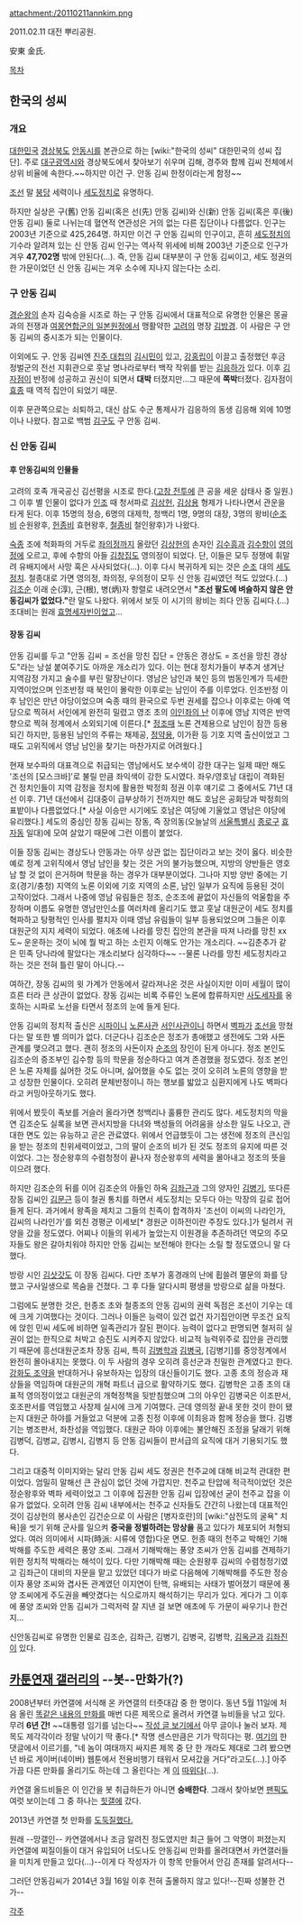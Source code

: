 attachment:/20110211annkim.png

2011.02.11 대전 뿌리공원.

安東 金氏.

[[목차]]
== 한국의 성씨 ==
=== 개요 ===
[[대한민국]] [[경상북도]] [[안동시]]를 본관으로 하는 [wiki:"한국의 성씨" 대한민국의 성씨 집단]. 주로 [[대구광역시]]와 경상북도에서 찾아보기 쉬우며 김해, 경주와 함께 김씨 전체에서 상위 비율에 속한다.~~하지만 이건 구. 안동 김씨 한정이라는게 함정~~

[[조선]] 말 [[붕당]] 세력이나 [[세도정치]]로 유명하다. 

하지만 실상은 구(舊) 안동 김씨(혹은 선(先) 안동 김씨)와 신(新) 안동 김씨(혹은 후(後) 안동 김씨) 둘로 나뉘는데 혈연적 연관성은 거의 없는 다른 집단이나 다름없다. 인구는 2003년 기준으로 425,264명. 하지만 이건 구 안동 김씨의 인구이고, 흔히 [[세도정치]]의 기수라 알려져 있는 신 안동 김씨 인구는 역사적 위세에 비해 2003년 기준으로 인구가 겨우 '''47,702명''' 밖에 안된다(...). 즉, 안동 김씨 대부분이 구 안동 김씨이고, 세도 정권의 한 가문이었던 신 안동 김씨는 겨우 소수에 지나지 않는다는 소리.

=== 구 안동 김씨 ===
[[경순왕]]의 손자 김숙승을 시조로 하는 구 안동 김씨에서 대표적으로 유명한 인물은 몽골과의 전쟁과 [[여몽연합군의 일본원정]]에서 맹활약한 [[고려]]의 명장 [[김방경]]. 이 사람은 구 안동 김씨의 중시조가 되는 인물이다.

이외에도 구. 안동 김씨엔 [[진주 대첩]]의 [[김시민]]이 있고, [[강홍립]]이 이끌고 출정했던 후금 정벌군의 전선 지휘관으로 훗날 명나라로부터 백작 작위를 받는 [[김응하]]가 있다. 이후 [[김자점]]이 반정에 성공하고 권신이 되면서 '''대박''' 터졌지만...그 때문에 '''쪽박'''터졌다. 김자점이 [[효종]] 때 역적 집안이 되었기 때문.

이후 문관쪽으로는 쇠퇴하고, 대신 삼도 수군 통제사가 김응하의 동생 김응해 외에 10명이나 나왔다. 참고로 백범 [[김구]]도 구 안동 김씨.

=== 신 안동 김씨 ===
==== 후 안동김씨의 인물들 ====
고려의 호족 개국공신 김선평을 시조로 한다.([[고창 전투]]에 큰 공을 세운 삼태사 중 일원.) 그 이후 별 인물이 없다가 [[인조]] 때 청서파로 [[김상헌]], [[김상용]] 형제가 나타나면서 관운을 타게 된다. 이후 15명의 정승, 6명의 대제학, 청백리 1명, 9명의 대장, 3명의 왕비([[순조]]비 순원왕후, [[헌종]]비 효현왕후, [[철종]]비 철인왕후)가 나왔다.

[[숙종]] 조에 척화파의 거두로 [[좌의정]]까지 올랐던 [[김상헌]]의 손자인 [[김수흥]]과 [[김수항]]이 [[영의정]]에 오르고, 후에 수항의 아들 [[김창집]]도 영의정이 되었다. 단, 이들은 모두 정쟁에 휘말려 유배지에서 사망 혹은 사사되었다(...). 이후 다시 복귀하게 되는 것은 [[순조]] 대의 [[세도정치]]. 철종대로 가면 영의정, 좌의정, 우의정이 모두 신 안동 김씨였던 적도 있었다.(...) [[김조순]] 이래 순(淳), 근(根), 병(炳)자 항렬로 내려오면서 '''"조선 팔도에 벼슬하지 않은 안동김씨가 없었다."'''란 말도 나왔다. 위에서 보듯 이 시기의 왕비는 죄다 안동 김씨다.(...) 조대비는 원래 [[효명세자]]빈이었고...

==== 장동 김씨 ====
안동 김씨를 두고 "안동 김씨 = 조선을 망친 집단 = 안동은 경상도 = 조선을 망친 경상도"라는 낭설 붙여주기도 아까운 개소리가 있다. 이는 현대 정치가들이 부추겨 생겨난 지역감정 가지고 술수를 부린 말장난이다. 영남은 남인과 북인 등의 범동인계가 득세한 지역이었으며 인조반정 때 북인이 몰락한 이후로는 남인이 주를 이루었다. 인조반정 이후 남인은 만년 야당이었으며 숙종 때의 환국으로 두번 권세를 잡으나 이후로는 아예 역당으로 찍혀서 서인에게 완전히 밀렸고 영조 초의 [[이인좌의 난]] 이후에 영남 지역은 반역향으로 찍혀 정계에서 소외되기에 이른다.[* [[정조]]때 노론 견제용으로 남인이 잠깐 등용되긴 하지만, 등용된 남인의 주류는 채제공, [[정약용]], 이가환 등 기호 지역 출신이었고 그때도 고위직에서 영남 남인을 찾기는 마찬가지로 어려웠다.]  

현재 보수파의 대표격으로 취급되는 영남에서도 보수색이 강한 대구는 일제 때만 해도 '조선의 [모스크바]'로 불릴 만큼 좌익색이 강한 도시였다. 좌우/영호남 대립이 격화된 건 정치인들이 지역 감정을 정치에 활용한 박정희 정권 이후 얘기로 그 중에서도 71년 대선 이후. 71년 대선에서 김대중이 급부상하기 전까지만 해도 호남은 공화당과 박정희의 표밭이나 다름없었다.[* 사실 이승만 시기에도 호남은 여당에 기울었고 영남은 야당에 유리했다.] 세도의 중심인 장동 김씨는 장동, 즉 장의동(오늘날의 [[서울특별시]] [[종로구]] [[효자동]] 일대)에 모여 살았기 때문에 그런 이름이 붙었다.

이들 장동 김씨는 경상도나 안동과는 아무 상관 없는 집단이라고 보는 것이 옳다. 비슷한 예로 정계 고위직에서 영남 남인을 찾는 것은 거의 불가능했으며, 지방의 양반들은 영호남 할 것 없이 은거하며 학문을 하는 경우가 대부분이었다. 그나마 지방 양반 중에는 기호(경기/충청) 지역의 노론 이외에 기호 지역의 소론, 남인 일부가 요직에 등용된 것이 고작이었다. 그래서 나중에 영남 유림들은 정조, 순조조에 끝없이 자신들의 억울함을 주장하며 이름도 유명한 영남만인소를 여러차례 올리기도 했고 훗날 대원군이 세도 정치를 혁파하고 탕평적인 인사를 펼치자 이때 영남 유림들이 일부 등용되었으며 그들은 이후 대원군의 지지 세력이 되었다. 애초에 나라를 망친 집안의 본관을 따져 나라를 망친 xx도~ 운운하는 것이 뇌에 뭘 박고 하는 소린지 이해도 안가는 개소리다. ~~김춘추가 같은 민족 당나라에 팔았다는 개소리보다 심각하다~~ --물론 나라를 망친 세도정치라고 하는 것은 전혀 틀린 말이 아니다.--

여하간, 장동 김씨의 윗 가계가 안동에서 갈라져나온 것은 사실이지만 이미 세월이 많이 흐른 터라 큰 상관이 없었다. 장동 김씨는 비록 주류인 노론에 합류하지만 [[사도세자]]를 옹호하는 시파로 노선을 타면서 정조의 눈에 들게 된다.

안동 김씨의 정치적 출신은 [[시파]]이니 [[노론]]사관 [[서인]]사관이니 하면서 [[벽파]]가 [[조선]]을 망쳤다는 말 또한 별 의미가 없다. 더군다나 김조순은 정조가 총애했고 생전에도 그와 사돈 관계를 맺으려고 했다. 괜히 정조의 사돈이자 [[순조]]의 장인이 된게 아니다. 정조 본인도 김조순의 증조부인 김수항 등의 학문을 정순하다고 여겨 존경했을 정도였다. 정조 본인은 노론 자체를 싫어한 것도 아니며, 싫어했을 수도 없는 것이 오히려 노론의 영향을 받고 성장한 인물이다. 오히려 문체반정이니 하는 행보를 밟았고 심환지에게 나도 벽파다 라고 커밍아웃하기도 했다.

위에서 봤듯이 족보를 거슬러 올라가면 청백리나 훌륭한 관리도 많다. 세도정치의 막을 연 김조순도 실록을 보면 관서지방을 다녀와 백성들의 어려움을 상소한 일도 나오고, 관대한 면도 있는 유능하고 곧은 관료였다. 위에서 언급했듯이 그는 생전에 정조의 큰신임을 받는 정조의 친위세력이었고, 그의 딸이 순조의 비가 된 것도 정조의 유지에 따른 것이었다. 그는 정순왕후의 수렴청정이 끝나자 정순왕후의 세력을 몰아내고 정조의 뜻을 이으려 했다.

하지만 김조순의 뒤를 이어 김조순의 아들인 하옥 [[김좌근]]과 그의 양자인 [[김병기]], 또다른 장동 김씨인 [[김문근]] 등이 철권 통치를 하면서 세도정치는 모두다 아는 막장의 길로 접어들게 된다. 과거에서 왕족을 제치고 그들의 친족이 합격하자 '조선이 이씨의 나라인가, 김씨의 나라인가'를 외친 경평군 이세보[* 경원군 이하전이란 주장도 있다.]가 털려서 귀양을 갔을 정도였다. 어찌나 이들의 위세가 높았는지 이원경을 추존하려던 역모의 주모자들도 왕은 갈아치워야 하지만 안동 김씨는 보전해야 한다는 소릴 할 정도였으니 말 다했다.

방랑 시인 [[김삿갓]]도 이 장동 김씨다. 다만 조부가 홍경래의 난에 휩쓸려 멸문의 화를 당했고 구사일생으로 목숨을 건졌다. 그 후 다들 알다시피 평생을 방랑으로 삶을 마쳤다.

그럼에도 분명한 것은, 헌종조 초와 철종조의 안동 김씨의 권력 독점은 조선이 기우는 데에 크게 기여했다는 것이다. 그러나 이들은 능력이 있건 없건 자기집안이면 무조건 요직에 앉힌 민씨 세도에 비하면 일족관리가 잘된 편이다. 능력이 없다고 판명되면 철저히 실권이 없는 한직으로 처박고 승진도 시켜주지 않았다. 비교적 능력위주로 집안을 관리했기 때문에 흥선대원군조차 장동 김씨, 특히 [[김병학]]과 [[김병국]], [김병기]를 중앙정계에서 완전히 몰아내지는 못했다. 이 두 사람의 경우 오히려 흥선군과 친밀한 관계였다고 한다. [[강화도 조약]]을 반대하거나 유보하자는 입장의 대신들이기도 했다. 고종 초의 정승과 재상들을 역임하며 대원군의 개혁 파트너 급으로 활약하기도 했다. 김병학은 고종 초의 대표적 영의정이었고 대원군의 개혁정책을 뒷받침했으며 그의 아우인 김병국은 이조판서, 호조판서를 역임했고 사창제 실시에 크게 기여했다. 근데 영의정 끝내 못한 것이 한이 됐는지 대원군 하야를 거들었고 덕분에 고종 친정 이후에 이최응과 함께 정승을 했다. 김병기는 병조판서, 좌찬성을 역임했다. 대원군 하야 이후에는 불안해진 조정을 달래기 위해 김병덕, 김병교, 김병시, 김병지 등 안동 김씨들이 판서급의 요직에 대거 기용되기도 했다. 

그리고 대중적 이미지와는 달리 안동 김씨 세도 정권은 천주교에 대해 비교적 관대한 편이었다. 엄밀히 말해선 큰 관심이 없던 것에 가깝지만. 천주교 탄압에 적극적이었던 것은 정순왕후와 벽파 세력이었고 그 이후에 집권한 안동 김씨 입장에선 굳이 천주교 잡을 이유가 없었다. 오히려 안동 김씨 내부에서는 천주교 신자들도 간간히 나왔는데 대표적인 것이 김상헌의 봉사손인 김건순으로 이 사람은 [병자호란]의 [wiki:"삼전도의 굴욕" 치욕]을 씻기 위해 군사를 일으켜 '''중국을 정벌하려는 망상을''' 품고 있다가 체포되어 처형되었다. 여러 의미에서 시파(時派: 시류에 영합)다운 면모. 헌종 때의 천주교 박해인 기해박해를 주도한 세력은 풍양 조씨. 그래서 기해박해는 풍양 조씨가 안동 김씨를 견제하기 위한 정치적 박해라는 해석이 있다. 다만 기해박해 때는 순원왕후 김씨의 수렴청정기였고 김좌근이 대비의 자문을 맡고 있었던 데다가 바로 다음해에 기해박해를 주도한 정승이자 풍양 조씨와 겹사돈 관계였던 이지연이 탄핵, 유배되는 사태가 벌어졌기 때문에 풍양 조씨에게 주도권을 빼앗겼다는 식으로까지 해석하기는 무리가 있다. 게다가 그 이후에 풍양 조씨와 안동 김씨가 그럭저럭 잘 지낸 걸 보면 애초에 두 가문이 싸우기나 한건지...

신안동김씨로 유명한 인물로 김조순, 김좌근, 김병기, 김병국, 김병학, [[김옥균]]과 [[김좌진]]이 있다.
== [[카툰연재 갤러리]]의 --봇--만화가(?) ==
2008년부터 카연갤에 서식해 온 카연갤의 터줏대감 중 한 명이다. 동년 5월 11일에 처음 올린 [[http://gall.dcinside.com/cartoon/192960|똑같은 내용의 만화]]를 매번 다른 제목으로 올려서 카연갤 뉴비들을 낚고 있다. 무려 '''6년 간!''' ~~대통령 임기를 넘는다~~ [[http://gall.dcinside.com/board/lists/?id=cartoon&s_type=search_name&s_keyword=%EC%95%88%EB%8F%99%EA%B9%80%EC%94%A8|작성 글 보기]]에서 아무 글이나 눌러 보자. 제목도 제각각이라 정말 낚이기 딱 좋다.[* 작명 센스만큼은 기가 막히다는 평. [[http://gall.dcinside.com/board/view/?id=cartoon&no=263615|여기]]의 한 댓글에서 이르기를, "네 놈이 여태까지 싸지른 제목 중 단 한 개라도 제대로 그려 봤으면 넌 바로 게이버(네이버) 웹툰에서 전용비행기 태워서 모셔갔을 거다"라고도(…).] 아주 가끔 다른 만화를 올리기도 하는데 그 올린다는 게 [[http://gall.dcinside.com/list.php?id=cartoon&no=255560|이]] [[http://gall.dcinside.com/list.php?id=cartoon&no=256793|따위다]](...).

카연갤 올드비들은 이 인간을 봇 취급하든가 아니면 '''숭배한다'''. 그래서 찾아보면 [[http://gall.dcinside.com/cartoon/256379|팬픽]]도 여럿 보이는데 그 중 하나는 [[http://gall.dcinside.com/hit/10768|힛갤]]에 갔다.

2013년 카연갤 첫 만화를 [[http://gall.dcinside.com/cartoon/256929|도둑질했다.]]

원래 --망갤인-- 카연갤에서나 조금 알려진 정도였지만 최근 들어 그 악명이 퍼졌는지 카연갤에 찌질이들이 대거 유입되어 너도나도 안동김씨 만화를 올려대면서 카연갤러들을 미치게 만들고 있다(...)--이게 다 작성자가 이 항목 만들어서 안김 존재를 알려서다--

그러던 안동김씨가 2014년 3월 16일 이후 전혀 출몰하지 않고 있다!--진짜 성불한 건가--

[[각주]]
